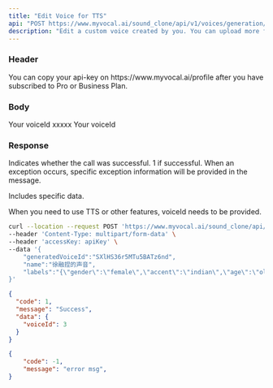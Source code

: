 ```yaml
---
title: "Edit Voice for TTS"
api: "POST https://www.myvocal.ai/sound_clone/api/v1/voices/generation/save"
description: "Edit a custom voice created by you. You can upload more files to improve your voice."
---
```


### Header
<ParamField header="accessKey"   type="string" required>
  You can copy your api-key on https://www.myvocal.ai/profile after you have subscribed to Pro or Business Plan.
</ParamField>

### Body
<ParamField body="name" type="string" required>
  Your voiceId
</ParamField>
<ParamField body="generatedVoiceId" type="string" required>
xxxxx
</ParamField>

<ParamField body="labels" type="string" required>
  Your voiceId
</ParamField>




### Response
<ResponseField name="code" type="number">
  Indicates whether the call was successful. 1 if successful.
</ResponseField>

<ResponseField name="message" type="string">
  When an exception occurs, specific exception information will be provided in the message.
</ResponseField>

<ResponseField name="data" type="object">

Includes specific data.

<Expandable title="Toggle object">

<ResponseField name="voiceId" type="string">
  When you need to use TTS or other features, voiceId needs to be provided.
</ResponseField>

</Expandable>

</ResponseField>


<RequestExample>

```bash Example Request
curl --location --request POST 'https://www.myvocal.ai/sound_clone/api/v1/voices/generation/save' \
--header 'Content-Type: multipart/form-data' \
--header 'accessKey: apiKey' \
--data '{
    "generatedVoiceId":"SXlHS36r5MTu5BATz6nd",
    "name":"徐融捏的声音",
    "labels":"{\"gender\":\"female\",\"accent\":\"indian\",\"age\":\"old\"}"
}'
```
</RequestExample>

<ResponseExample>

```json success
{
  "code": 1,
  "message": "Success",
  "data": {
    "voiceId": 3
  }
}
```
```json error 
{
  	"code": -1,
	"message": "error msg",
}
```

</ResponseExample>
